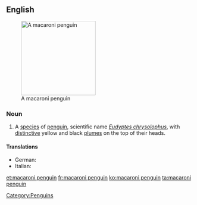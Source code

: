 ==English==
{{wikipedia}}
[[Image:Macaroni (js)1.jpg|200px|thumb|right|A macaroni penguin]]

===Noun===
{{en-noun|sg=[[macaroni]] [[penguin]]}}

# A [[species]] of [[penguin]], scientific name ''[[Eudyptes chrysolophus]]'', with [[distinctive]] yellow and black [[plume]]s on the top of their heads. 

====Translations====
* German: {{t+|de|Goldschopfpinguin|m}}
* Italian: {{t-|it|pinguino macaroni|m}}

[[Category:Penguins]]

[[et:macaroni penguin]]
[[fr:macaroni penguin]]
[[ko:macaroni penguin]]
[[ta:macaroni penguin]]
